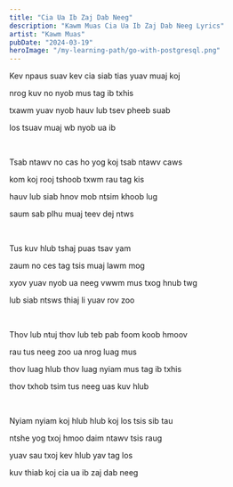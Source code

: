 ```yaml
---
title: "Cia Ua Ib Zaj Dab Neeg"
description: "Kawm Muas Cia Ua Ib Zaj Dab Neeg Lyrics"
artist: "Kawm Muas"
pubDate: "2024-03-19"
heroImage: "/my-learning-path/go-with-postgresql.png"
---
```


Kev npaus suav kev cia siab tias yuav muaj koj

nrog kuv no nyob mus tag ib txhis

txawm yuav nyob hauv lub tsev pheeb suab

los tsuav muaj wb nyob ua ib

<br />

Tsab ntawv no cas ho yog koj tsab ntawv caws

kom koj rooj tshoob txwm rau tag kis

hauv lub siab hnov mob ntsim khoob lug

saum sab plhu muaj teev dej ntws

<br />

Tus kuv hlub tshaj puas tsav yam

zaum no ces tag tsis muaj lawm mog

xyov yuav nyob ua neeg vwwm mus txog hnub twg

lub siab ntsws thiaj li yuav rov zoo

<br />

Thov lub ntuj thov lub teb pab foom koob hmoov

rau tus neeg zoo ua nrog luag mus

thov luag hlub thov luag nyiam mus tag ib txhis

thov txhob tsim tus neeg uas kuv hlub

<br />

Nyiam nyiam koj hlub hlub koj los tsis sib tau

ntshe yog txoj hmoo daim ntawv tsis raug

yuav sau txoj kev hlub yav tag los

kuv thiab koj cia ua ib zaj dab neeg
